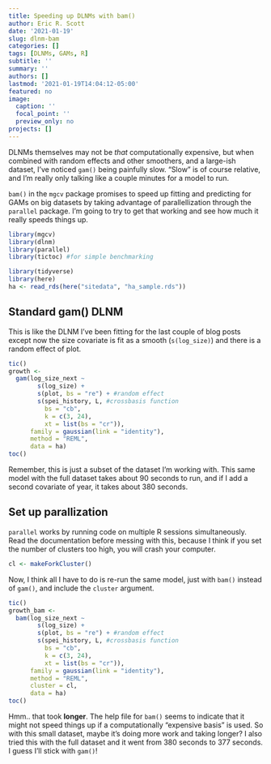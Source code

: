 ```yaml
---
title: Speeding up DLNMs with bam()
author: Eric R. Scott
date: '2021-01-19'
slug: dlnm-bam
categories: []
tags: [DLNMs, GAMs, R]
subtitle: ''
summary: ''
authors: []
lastmod: '2021-01-19T14:04:12-05:00'
featured: no
image:
  caption: ''
  focal_point: ''
  preview_only: no
projects: []
---
```


DLNMs themselves may not be *that* computationally expensive, but when combined with random effects and other smoothers, and a large-ish dataset, I've noticed `gam()` being painfully slow.  "Slow" is of course relative, and I'm really only talking like a couple minutes for a model to run.

`bam()` in the `mgcv` package promises to speed up fitting and predicting for GAMs on big datasets by taking advantage of parallellization through the `parallel` package.  I'm going to try to get that working and see how much it really speeds things up.

```r
library(mgcv)
library(dlnm)
library(parallel)
library(tictoc) #for simple benchmarking
```
```r
library(tidyverse)
library(here)
ha <- read_rds(here("sitedata", "ha_sample.rds"))
```

## Standard gam() DLNM

This is like the DLNM I've been fitting for the last couple of blog posts except now the size covariate is fit as a smooth (`s(log_size)`) and there is a random effect of plot.

```r
tic()
growth <-
  gam(log_size_next ~ 
        s(log_size) +
        s(plot, bs = "re") + #random effect
        s(spei_history, L, #crossbasis function
          bs = "cb", 
          k = c(3, 24), 
          xt = list(bs = "cr")),
      family = gaussian(link = "identity"),
      method = "REML",
      data = ha)
toc()
```

Remember, this is just a subset of the dataset I'm working with.  This same model with the full dataset takes about 90 seconds to run, and if I add a second covariate of year, it takes about 380 seconds.

## Set up parallization

`parallel` works by running code on multiple R sessions simultaneously.  Read the documentation before messing with this, because I think if you set the number of clusters too high, you will crash your computer.

```r
cl <- makeForkCluster()
```

Now, I think all I have to do is re-run the same model, just with `bam()` instead of `gam()`, and include the `cluster` argument.

```r
tic()
growth_bam <-
  bam(log_size_next ~ 
        s(log_size) +
        s(plot, bs = "re") + #random effect
        s(spei_history, L, #crossbasis function
          bs = "cb", 
          k = c(3, 24), 
          xt = list(bs = "cr")),
      family = gaussian(link = "identity"),
      method = "REML",
      cluster = cl,
      data = ha)
toc()
```
Hmm.. that took **longer**. The help file for `bam()` seems to indicate that it might not speed things up if a computationally "expensive basis" is used.  So with this small dataset, maybe it's doing more work and taking longer?  I also tried this with the full dataset and it went from 380 seconds to 377 seconds.  I guess I'll stick with `gam()`!


